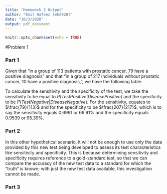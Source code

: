 ```yaml
---
title: "Homework 2 Output"
author: "Emil Hafeez (eh2928)"
date: "10/3/2020"
output: pdf_document
---
```


```r
knitr::opts_chunk$set(echo = TRUE)
```

#Problem 1

### Part 1
Given that "in a group of 113 patients with prostatic cancer, 79 have a positive diagnosis" and that "in a group of 217 individuals without prostatic cancer, 10 have a positive diagnosis,", we have the following table. 
\begin{center}
\begin{tabular}{|l|l|l|}
\hline & With Prostatic Cancer & Without Prostatic Cancer \\
\hline Test Positive (T) & 79 & 10 \\
\hline Test Negative (T) & 34 & 207 \\
\hline Total & 113 & 217 \\
\hline
\end{tabular}
\end{center}

To calculate the sensitivity and the specificity of the test, we take the sensitivity to be equal to $P(Test Positive | Disease Positive)$ and the specificity to be $P(Test Negative | Disease Negative)$. For the sensitivity, equates to $\frac{79}{113}$ and for the specificity to be $\frac{207}{217}$, which is to say the sensitivity equals $0.6991$ or $69.91$% and the specificity equals $0.9539$ or $95.39$%. 

### Part 2
In this other hypothetical scenario, it will not be enough to use only the data provided by this new test being developed to assess its test characteristics like sensitivity and specificity. This is because determining sensitivity and specificity requires reference to a gold-standard test, so that we can compare the accuracy of the new test data to a standard for which the "truth" is known; with just the new test data available, this investigation cannot be made.

### Part 3


